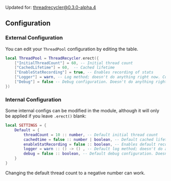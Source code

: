
Updated for: threadrecycler@0.3.0-alpha.4

## Configuration
### External Configuration

You can edit your `ThreadPool` configuration by editing the table.

```lua copy filename="client-or-server.luau" {2-6}
local ThreadPool = ThreadRecycler.erect({ 
	["InitialThreadCount"] = 60, -- Initial thread count 
	["CachedLifetime"] = 60,  -- Cached lifetime 
	["EnableStatRecording"] = true, -- Enables recording of stats 
	["Logger"] = warn, -- Log method; doesn't do anything right now. Coming in the future... 
	["Debug"] = false -- Debug configuration. Doesn't do anything right now. Coming in the future... 
})
```
### Internal Configuration
Some internal configs can be modified in the module, although it will only be applied if you leave `.erect()` blank:
```lua copy filename="ThreadRecycler.lua" {2-8}
local SETTINGS = {
	Default = {
		threadCount = 10 :: number, -- Default initial thread count 
		cachedtime = false :: number | boolean, -- Default cached lifetime 
		enableStatRecording = false :: boolean, -- Enables default recording of stats. Set to false if you don't want to use this.
		logger = warn :: () -> () , -- Default log method; doesn't do anything right now. Coming in the future... 
		debug = false :: boolean, -- Default debug configuration. Doesn't do anything right now. Coming in the future... 
	}
}
```
<Callout type="info">
    Changing the default thread count to a negative number can work.
</Callout>

